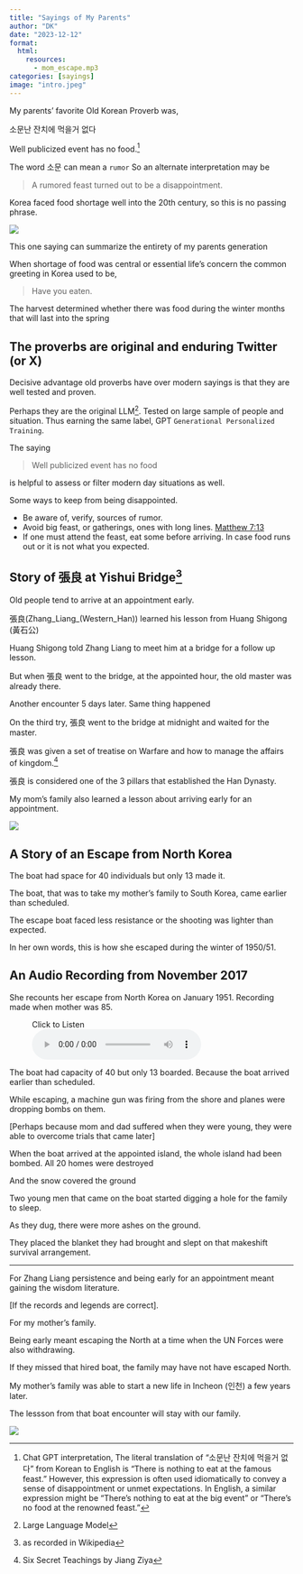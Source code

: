 ```yaml
---
title: "Sayings of My Parents"
author: "DK"
date: "2023-12-12"
format:
  html:
    resources:
      - mom_escape.mp3
categories: [sayings]
image: "intro.jpeg"
---
```


My parents’ favorite Old Korean Proverb was,

소문난 잔치에 먹을거 없다

Well publicized event has no food.^[Chat GPT interpretation, The literal translation of "소문난 잔치에 먹을거 없다" from Korean to English is "There is nothing to eat at the famous feast." However, this expression is often used idiomatically to convey a sense of disappointment or unmet expectations. In English, a similar expression might be "There's nothing to eat at the big event" or "There's no food at the renowned feast."]

The word 소문 can mean a `rumor`
So an alternate interpretation may be

> A rumored feast turned out to be a disappointment.

Korea faced food shortage well into the 20th century, so this is no passing phrase.

![](main.jpeg)

This one saying can summarize the entirety of my parents generation

When shortage of food was central or essential life's concern the common greeting in Korea used to be, 

> Have you eaten. 

The harvest determined whether there was food during the winter months that will last into the spring

## The proverbs are original and enduring Twitter (or X)

Decisive advantage old proverbs have over modern sayings is that they are well tested and proven.

Perhaps they are the original LLM^[Large Language Model].
Tested on large sample of people and situation.
Thus earning the same label, GPT
`Generational Personalized Training`.

The saying

> Well publicized event has no food

is helpful to assess or filter modern day situations as well.

Some ways to keep from being disappointed.

- Be aware of, verify, sources of rumor.
- Avoid big feast, or gatherings, ones with long lines. [Matthew 7:13](https://www.biblegateway.com/verse/en/Matthew%207%3A13)
- If one must attend the feast, eat some before arriving.  In case food runs out or it is not what you expected.

## Story of 張良 at Yishui Bridge^[as recorded in Wikipedia]

Old people tend to arrive at an appointment early.

張良(Zhang_Liang_(Western_Han)) learned his lesson from Huang Shigong (黃石公)

Huang Shigong told Zhang Liang to meet him at a bridge for a follow up lesson.

But when 張良 went to the bridge, at the appointed hour, the old master was already there.

Another encounter 5 days later.
Same thing happened

On the third try, 張良 went to the bridge at midnight and waited for the master.

張良 was given a set of treatise on Warfare and how to manage the affairs of kingdom.^[Six Secret Teachings by Jiang Ziya]

張良 is considered one of the 3 pillars that established the Han Dynasty.

My mom's family also learned a lesson about arriving early for an appointment.

![](main2.jpeg)

## A Story of an Escape from North Korea

The boat had space for 40 individuals but only 13 made it.

The boat, that was to take my mother's family to South Korea, came earlier than scheduled. 

The escape boat faced less resistance or the shooting was lighter than expected.

In her own words, this is how she escaped during the winter of 1950/51.

## An Audio Recording from November 2017

She recounts her escape from North Korea on January 1951. Recording made when mother was 85.  

<figure>
<figcaption>Click to Listen</figcaption>
<audio controls src="mom_escape.mp3">
Your browser does not support the <code>audio</code> element.
</audio>
</figure>

The boat had capacity of 40 but only 13 boarded.
Because the boat arrived earlier than scheduled.

While escaping, a machine gun was firing from the shore and planes were dropping bombs on them.

[Perhaps because mom and dad suffered when they were young, they were able to overcome trials that came later]

When the boat arrived at the appointed island, the whole island had been bombed.  All 20 homes were destroyed  

And the snow covered the ground

Two young men that came on the boat started digging a hole for the family to sleep.

As they dug, there were more ashes on the ground.

They placed the blanket they had brought and slept on that makeshift survival arrangement.

---

For Zhang Liang persistence and being early for an appointment meant gaining the wisdom literature. 

[If the records and legends are correct].

For my mother's family.  

Being early meant escaping the North at a time when the UN Forces were also withdrawing.

If they missed that hired boat, the family may have not have escaped North.

My mother's family was able to start a new life in Incheon (인천) a few years later.

The lessson from that boat encounter will stay with our family.

![](main3.jpeg)
